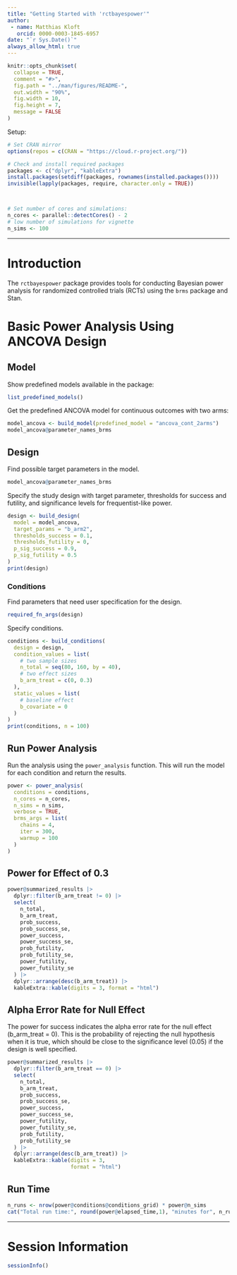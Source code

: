 ```yaml
---
title: "Getting Started with 'rctbayespower'"
author:
 - name: Matthias Kloft
   orcid: 0000-0003-1845-6957
date: "`r Sys.Date()`"
always_allow_html: true
---
```


```r
knitr::opts_chunk$set(
  collapse = TRUE,
  comment = "#>",
  fig.path = "../man/figures/README-",
  out.width = "90%",
  fig.width = 10,
  fig.height = 7,
  message = FALSE
)
```

Setup:
```r
# Set CRAN mirror
options(repos = c(CRAN = "https://cloud.r-project.org/"))

# Check and install required packages
packages <- c("dplyr", "kableExtra")
install.packages(setdiff(packages, rownames(installed.packages())))
invisible(lapply(packages, require, character.only = TRUE))



# Set number of cores and simulations:
n_cores <- parallel::detectCores() - 2
# low number of simulations for vignette
n_sims <- 100
```

***

# Introduction

The `rctbayespower` package provides tools for conducting Bayesian power analysis for randomized controlled trials (RCTs) using the `brms` package and Stan.



# Basic Power Analysis Using ANCOVA Design



## Model

Show predefined models available in the package:
```r
list_predefined_models()
```


Get the predefined ANCOVA model for continuous outcomes with two arms:
```r
model_ancova <- build_model(predefined_model = "ancova_cont_2arms")
model_ancova@parameter_names_brms
```

## Design

Find possible target parameters in the model.
```r
model_ancova@parameter_names_brms
```

Specify the study design with target parameter, thresholds for success and futility, and significance levels for frequentist-like power.
```r
design <- build_design(
  model = model_ancova,
  target_params = "b_arm2",
  thresholds_success = 0.1,
  thresholds_futility = 0,
  p_sig_success = 0.9,
  p_sig_futility = 0.5
)
print(design)
```


### Conditions

Find parameters that need user specification for the design.
```r
required_fn_args(design)
```

Specify conditions.
```r
conditions <- build_conditions(
  design = design,
  condition_values = list(
    # two sample sizes
    n_total = seq(80, 160, by = 40),
    # two effect sizes
    b_arm_treat = c(0, 0.3)
  ),
  static_values = list(
    # baseline effect
    b_covariate = 0
  )
)
print(conditions, n = 100)
```


## Run Power Analysis

Run the analysis using the `power_analysis` function. This will run the model for each condition and return the results.
```r
power <- power_analysis(
  conditions = conditions,
  n_cores = n_cores,
  n_sims = n_sims,
  verbose = TRUE,
  brms_args = list(
    chains = 4,
    iter = 300,
    warmup = 100
  )
)
```


## Power for Effect of 0.3
```r
power@summarized_results |>
  dplyr::filter(b_arm_treat != 0) |>
  select(
    n_total,
    b_arm_treat,
    prob_success,
    prob_success_se,
    power_success,
    power_success_se,
    prob_futility,
    prob_futility_se,
    power_futility,
    power_futility_se
  ) |>
  dplyr::arrange(desc(b_arm_treat)) |>
  kableExtra::kable(digits = 3, format = "html")
```


## Alpha Error Rate for Null Effect

The power for success indicates the alpha error rate for the null effect (b_arm_treat = 0). This is the probability of rejecting the null hypothesis when it is true, which should be close to the significance level (0.05) if the design is well specified.

```r
power@summarized_results |>
  dplyr::filter(b_arm_treat == 0) |>
  select(
    n_total,
    b_arm_treat,
    prob_success,
    prob_success_se,
    power_success,
    power_success_se,
    power_futility,
    power_futility_se,
    prob_futility,
    prob_futility_se
  ) |>
  dplyr::arrange(desc(b_arm_treat)) |>
  kableExtra::kable(digits = 3,
                    format = "html")
```

## Run Time

```r
n_runs <- nrow(power@conditions@conditions_grid) * power@n_sims
cat("Total run time:", round(power@elapsed_time,1), "minutes for", n_runs, "total simulation repetitions using", power@n_cores, "cores.\n")
```

***


# Session Information

```r
sessionInfo()
```
